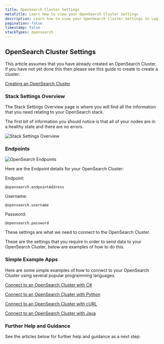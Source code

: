 ```yaml
---
title: OpenSearch Cluster Settings
metaTitle: Learn How to view your OpenSearch Cluster Settings
description: Learn how to view your OpenSearch Cluster Settings in Logit.io
pagination: false
timestamp: false
stackTypes: opensearch
---
```


## OpenSearch Cluster Settings

This article assumes that you have already created an OpenSearch Cluster, if you have not yet done this then 
please see this guide to create to create a cluster:

[Creating an OpenSearch Cluster](creating-opensearch-cluster.mdx)

<Steps>
 
  ### Stack Settings Overview

  The Stack Settings Overview page is where you will find all the information that you need relating to your 
  OpenSearch stack. 

  <ViewStackSettings/>

  The first bit of information you should notice is that all of your nodes are in a healthy 
  state and there are no errors.

  ![Stack Settings Overview](@/images/getting-started/opensearch/stack-settings-overview.png)

  <ViewEndpoints/>

  ### Endpoints

  ![OpenSearch Endpoints](@/images/getting-started/opensearch/endpoints.png)

  Here are the Endpoint details for your OpenSearch Cluster:

  Endpoint:
  ```text copy /@opensearch.endpointAddress/ 
  @opensearch.endpointAddress
  ```

  Username:
  ```text copy /@opensearch.username/ 
  @opensearch.username
  ```

  Password:
  ```text copy /@opensearch.password/
  @opensearch.password
  ```

  These settings are what we need to connect to the OpenSearch Cluster.

  These are the settings that you require in order to send data to your OpenSearch Cluster, below are examples of 
  how to do this.

  ### Simple Example Apps

  Here are some simple examples of how to connect to your OpenSearch Cluster using several popular programming languages.

  [Connect to an OpenSearch Cluster with C#](examples/connect-to-opensearch-with-csharp.mdx)

  [Connect to an OpenSearch Cluster with Python](examples/connect-to-opensearch-with-python.mdx)

  [Connect to an OpenSearch Cluster with cURL](examples/connect-to-opensearch-with-curl.mdx)

  [Connect to an OpenSearch Cluster with Java](examples/connect-to-opensearch-with-java.mdx)

  ### Further Help and Guidance

  See the articles below for further help and guidance as a next step:

</Steps>
